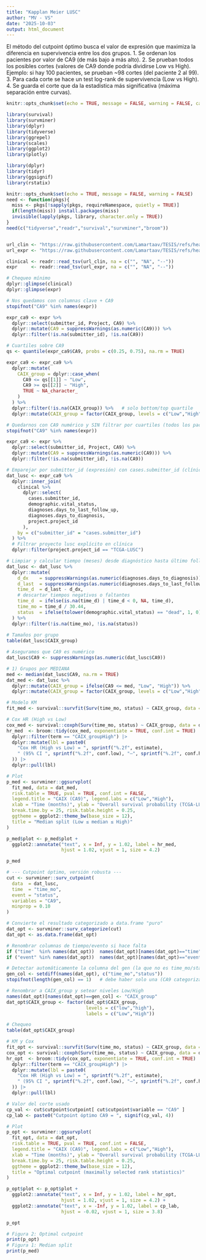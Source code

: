 ```yaml
---
title: "Kapplan Meier LUSC"
author: "MV - VS"
date: "2025-10-03"
output: html_document
---
```


El método del cutpoint óptimo busca el valor de expresión que maximiza la diferencia en supervivencia entre los dos grupos. 
1. Se ordenan los pacientes por valor de CA9 (de más bajo a más alto).
2. Se prueban todos los posibles cortes (valores de CA9 donde podría dividirse Low vs High). Ejemplo: si      hay 100 pacientes, se prueban ~98 cortes (del paciente 2 al 99).
3. Para cada corte se hace un test log-rank de supervivencia (Low vs High).
4. Se guarda el corte que da la estadística más significativa (máxima separación entre curvas).


```r
knitr::opts_chunk$set(echo = TRUE, message = FALSE, warning = FALSE, cache = TRUE)

library(survival)
library(survminer)
library(dplyr)
library(tidyverse)
library(ggrepel)
library(scales)
library(ggplot2)
library(plotly)

library(dplyr)
library(tidyr)
library(ggsignif)
library(rstatix)
```

``` r
knitr::opts_chunk$set(echo = TRUE, message = FALSE, warning = FALSE)
need <- function(pkgs){
  miss <- pkgs[!sapply(pkgs, requireNamespace, quietly = TRUE)]
  if(length(miss)) install.packages(miss)
  invisible(lapply(pkgs, library, character.only = TRUE))
}
need(c("tidyverse","readr","survival","survminer","broom"))



```

``` r
url_clin <- "https://raw.githubusercontent.com/Lamartaav/TESIS/refs/heads/main/clinical_unido_KM.tsv"
url_expr <- "https://raw.githubusercontent.com/Lamartaav/TESIS/refs/heads/main/tejido_tumoral_LUSC.tsv"

clinical <- readr::read_tsv(url_clin, na = c("", "NA", "--"))
expr     <- readr::read_tsv(url_expr, na = c("", "NA", "--"))

# Chequeo mínimo
dplyr::glimpse(clinical)
dplyr::glimpse(expr)

```

``` r
# Nos quedamos con columnas clave + CA9
stopifnot("CA9" %in% names(expr))

expr_ca9 <- expr %>%
  dplyr::select(submitter_id, Project, CA9) %>%
  dplyr::mutate(CA9 = suppressWarnings(as.numeric(CA9))) %>%
  dplyr::filter(!is.na(submitter_id), !is.na(CA9))

# Cuartiles sobre CA9
qs <- quantile(expr_ca9$CA9, probs = c(0.25, 0.75), na.rm = TRUE)

expr_ca9 <- expr_ca9 %>%
  dplyr::mutate(
    CAIX_group = dplyr::case_when(
      CA9 <= qs[[1]] ~ "Low",
      CA9 >= qs[[2]] ~ "High",
      TRUE ~ NA_character_
    )
  ) %>%
  dplyr::filter(!is.na(CAIX_group)) %>%   # solo bottom/top quartile
  dplyr::mutate(CAIX_group = factor(CAIX_group, levels = c("Low","High")))


```

``` r

# Quedarnos con CA9 numérico y SIN filtrar por cuartiles (todos los pacientes)
stopifnot("CA9" %in% names(expr))

expr_ca9 <- expr %>%
  dplyr::select(submitter_id, Project, CA9) %>%
  dplyr::mutate(CA9 = suppressWarnings(as.numeric(CA9))) %>%
  dplyr::filter(!is.na(submitter_id), !is.na(CA9))


```

``` r
# Emparejar por submitter_id (expresión) con cases.submitter_id (clínica)
dat_lusc <- expr_ca9 %>%
  dplyr::inner_join(
    clinical %>% 
      dplyr::select(
        cases.submitter_id,
        demographic.vital_status,
        diagnoses.days_to_last_follow_up,
        diagnoses.days_to_diagnosis,
        project.project_id
      ),
    by = c("submitter_id" = "cases.submitter_id")
  ) %>%
  # Filtrar proyecto lusc explícito en clínica
  dplyr::filter(project.project_id == "TCGA-LUSC")

# Limpiar y calcular tiempo (meses) desde diagnóstico hasta último follow-up o muerte
dat_lusc <- dat_lusc %>%
  dplyr::mutate(
    d_dx    = suppressWarnings(as.numeric(diagnoses.days_to_diagnosis)),
    d_last  = suppressWarnings(as.numeric(diagnoses.days_to_last_follow_up)),
    time_d  = d_last - d_dx,
    # descartar tiempos negativos o faltantes
    time_d  = ifelse(is.na(time_d) | time_d < 0, NA, time_d),
    time_mo = time_d / 30.44,
    status  = ifelse(tolower(demographic.vital_status) == "dead", 1, 0)
  ) %>%
  dplyr::filter(!is.na(time_mo), !is.na(status))
  
# Tamaños por grupo
table(dat_lusc$CAIX_group)

```

``` r
# Aseguramos que CA9 es numérico
dat_lusc$CA9 <- suppressWarnings(as.numeric(dat_lusc$CA9))

# 1) Grupos por MEDIANA
med <- median(dat_lusc$CA9, na.rm = TRUE)
dat_med <- dat_lusc %>%
  dplyr::mutate(CAIX_group = ifelse(CA9 <= med, "Low", "High")) %>%
  dplyr::mutate(CAIX_group = factor(CAIX_group, levels = c("Low","High")))

# Modelo KM
fit_med <- survival::survfit(Surv(time_mo, status) ~ CAIX_group, data = dat_med)

# Cox HR (High vs Low)
cox_med <- survival::coxph(Surv(time_mo, status) ~ CAIX_group, data = dat_med)
hr_med  <- broom::tidy(cox_med, exponentiate = TRUE, conf.int = TRUE) |>
  dplyr::filter(term == "CAIX_groupHigh") |>
  dplyr::mutate(lbl = paste0(
    "Cox HR (High vs Low) = ", sprintf("%.2f", estimate),
    " (95% CI ", sprintf("%.2f", conf.low), "–", sprintf("%.2f", conf.high), ")"
  )) |>
  dplyr::pull(lbl)

# Plot
p_med <- survminer::ggsurvplot(
  fit_med, data = dat_med,
  risk.table = TRUE, pval = TRUE, conf.int = FALSE,
  legend.title = "CAIX (CA9)", legend.labs = c("Low","High"),
  xlab = "Time (months)", ylab = "Overall survival probability (TCGA-LUSC)",
  break.time.by = 25, risk.table.height = 0.25,
  ggtheme = ggplot2::theme_bw(base_size = 12),
  title = "Median split (Low ≤ median ≤ High)"
)

p_med$plot <- p_med$plot +
  ggplot2::annotate("text", x = Inf, y = 1.02, label = hr_med,
                    hjust = 1.02, vjust = 1, size = 4.2)

p_med

```

``` r
# --- Cutpoint óptimo, versión robusta ---
cut <- survminer::surv_cutpoint(
  data  = dat_lusc,
  time  = "time_mo",
  event = "status",
  variables = "CA9",
  minprop = 0.10
)

# Convierte el resultado categorizado a data.frame "puro"
dat_opt <- survminer::surv_categorize(cut)
dat_opt <- as.data.frame(dat_opt)

# Renombrar columnas de tiempo/evento si hace falta
if ("time"  %in% names(dat_opt))  names(dat_opt)[names(dat_opt)=="time"]  <- "time_mo"
if ("event" %in% names(dat_opt))  names(dat_opt)[names(dat_opt)=="event"] <- "status"

# Detectar automáticamente la columna del gen (la que no es time_mo/status)
gen_col <- setdiff(names(dat_opt), c("time_mo","status"))
stopifnot(length(gen_col) == 1)   # debe haber solo una (CA9 categorizado)

# Renombrar a CAIX_group y setear niveles Low/High
names(dat_opt)[names(dat_opt)==gen_col] <- "CAIX_group"
dat_opt$CAIX_group <- factor(dat_opt$CAIX_group,
                             levels = c("low","high"),
                             labels = c("Low","High"))

# Chequeo
table(dat_opt$CAIX_group)

# KM y Cox
fit_opt <- survival::survfit(Surv(time_mo, status) ~ CAIX_group, data = dat_opt)
cox_opt <- survival::coxph(Surv(time_mo, status) ~ CAIX_group, data = dat_opt)
hr_opt  <- broom::tidy(cox_opt, exponentiate = TRUE, conf.int = TRUE) |>
  dplyr::filter(term == "CAIX_groupHigh") |>
  dplyr::mutate(lbl = paste0(
    "Cox HR (High vs Low) = ", sprintf("%.2f", estimate),
    " (95% CI ", sprintf("%.2f", conf.low), "–", sprintf("%.2f", conf.high), ")"
  )) |>
  dplyr::pull(lbl)

# Valor del corte usado
cp_val <- cut$cutpoint$cutpoint[ cut$cutpoint$variable == "CA9" ]
cp_lab <- paste0("Cutpoint óptimo CA9 = ", signif(cp_val, 4))

# Plot
p_opt <- survminer::ggsurvplot(
  fit_opt, data = dat_opt,
  risk.table = TRUE, pval = TRUE, conf.int = FALSE,
  legend.title = "CAIX (CA9)", legend.labs = c("Low","High"),
  xlab = "Time (months)", ylab = "Overall survival probability (TCGA-LUSC)",
  break.time.by = 25, risk.table.height = 0.25,
  ggtheme = ggplot2::theme_bw(base_size = 12),
  title = "Optimal cutpoint (maximally selected rank statistics)"
)

p_opt$plot <- p_opt$plot +
  ggplot2::annotate("text", x = Inf, y = 1.02, label = hr_opt,
                    hjust = 1.02, vjust = 1, size = 4.2) +
  ggplot2::annotate("text", x = -Inf, y = 1.02, label = cp_lab,
                    hjust = -0.02, vjust = 1, size = 3.8)

p_opt

```

``` r
# Figura 2: Optimal cutpoint
print(p_opt)
# Figura 1: Median split
print(p_med)
```